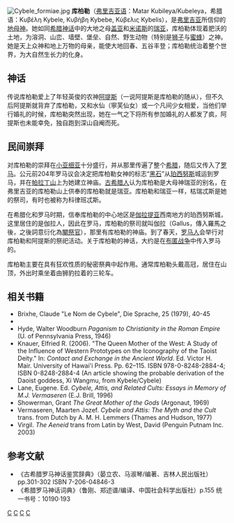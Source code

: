{{noteTA
|T=zh-hans:库柏勒; zh-tw:希栢利; zh-hk:希栢利;
|1=zh-hans:库柏勒; zh-tw:希栢利; zh-hk:希栢利;
}}

[[File:Cybele_formiae.jpg|thumb]]
'''库柏勒'''（[[弗里吉亚语|弗里吉亚语]]：Matar Kubileya/Kubeleya，希腊语：Κυβέλη Kybele, Κυβήβη Kybebe, Κύβελις Kybelis），是[[弗里吉亚|弗里吉亚]]所信仰的[[地母神|地母神]]。她如同[[希腊神话|希腊神话]]中的大地之母[[盖亚|盖亚]]和[[米诺斯|米诺斯]]的[[瑞亚|瑞亚]]，库柏勒体现着肥沃的土地，为溶洞、山峦、墙壁、堡垒、自然、野生动物（特别是[[狮子|狮子]]与[[蜜蜂|蜜蜂]]）之神。她是天上众神和地上万物的母亲，能使大地回春、五谷丰登；库柏勒统治着整个世界，为大自然生长力的化身。

== 神话 ==
传说库柏勒爱上了年轻英俊的农神[[阿提斯|阿提斯]]（一说阿提斯是库柏勒的随从），但不久后阿提斯就背弃了库柏勒，又和水仙（寧芙仙女）或一个凡间少女相爱，当他们举行婚礼的时候，库柏勒突然出现，她在一气之下将所有参加婚礼的人都发了疯，阿提斯也未能幸免，独自跑到深山自阉而死。

== 民间崇拜 ==
对库柏勒的崇拜在[[小亚细亚|小亚细亚]]十分盛行，并从那里传遍了整个[[希腊|希腊]]，随后又传入了[[罗马|罗马]]。公元前204年罗马议会决定把库柏勒女神的标志“[[黑石|黑石]]”从[[珀西努斯|珀西努斯]]城运到罗马，并在[[帕拉丁山|帕拉丁山]]上为她建立神庙。[[古希腊人|古希腊人]]认为库柏勒是大母神瑞亚的别名，在弗里吉亚的库柏勒山上供奉的库柏勒就是瑞亚。库柏勒和瑞亚一样，枯瑞忒斯是她的祭司，有时也被称为科律班忒斯。

在希腊化和罗马时期，信奉库柏勒的中心地区是[[伽拉提亚|伽拉提亚]]西南地方的珀西努斯城，这里居住的是伽拉人，因此在罗马，库柏勒的祭司就叫伽拉（Gallus，傳入羅馬之後，之後詞意衍化為[[閹祭官|閹祭官]]），那里有库柏勒的神庙。到了春天，[[罗马人|罗马人]]会举行对库柏勒和阿提斯的祭祀活动。关于库柏勒的神话，大约是在[[布匿战争|布匿战争]]中传入罗马的。

库柏勒主要在具有狂欢性质的秘密祭典中起作用。通常库柏勒头戴高冠，居住在山顶，外出时乘坐着由狮豹拉着的三轮车。

== 相关书籍 ==
{{Commonscat|Cybele}}
<div class="references-small">
* Brixhe, Claude "Le Nom de Cybele", Die Sprache, 25 (1979), 40-45
* {{cite book|title = Aegean Turkey: An archaeological guide ISBN 978-0-510-03200-5, 1967 |author=George E. Bean|publisher=Ernest Benn, [[London|London]]}}
* Hyde, Walter Woodburn ''Paganism to Christianity in the Roman Empire'' (U. of Pennsylvania Press, 1946)
* Knauer, Elfried R. (2006). "The Queen Mother of the West: A Study of the Influence of Western Prototypes on the Iconography of the Taoist Deity." In: ''Contact and Exchange in the Ancient World''. Ed. Victor H. Mair. University of Hawai'i Press. Pp. 62–115. ISBN 978-0-8248-2884-4; ISBN 0-8248-2884-4 (An article showing the probable derivation of the Daoist goddess, Xi Wangmu, from Kybele/Cybele)
* Lane, Eugene. Ed. ''Cybele, Attis, and Related Cults: Essays in Memory of M.J. Vermaseren'' (E.J. Brill, 1996)
* Showerman, Grant ''The Great Mother of the Gods'' (Argonaut, 1969)
* Vermaseren, Maarten Jozef. ''Cybele and Attis: The Myth and the Cult'' trans. from Dutch by A. M. H. Lemmers (Thames and Hudson, 1977)
* Virgil. ''The Aeneid'' trans from Latin by West, David (Penguin Putnam Inc. 2003)
</div>

== 参考文献 ==
*《古希腊罗马神话鉴赏辞典》（晏立农、马淑琴/编著、吉林人民出版社）pp.301-302 ISBN 7-206-04846-3
*《希腊罗马神话词典》（鲁刚、郑述谱/编译、中国社会科学出版社）p.155 统一书号：10190·193

{{Authority control}}
[[Category:弗里吉亚|C]]
[[Category:死亡与再生之神|C]]
[[Category:地母神|C]]
[[Category:丰穰神|C]]